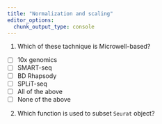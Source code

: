 ```yaml
---
title: "Normalization and scaling"
editor_options: 
  chunk_output_type: console
---
```


::: callout-note
:::

1.  Which of these tachnique is Microwell-based?

- [ ] 10x genomics
- [ ] SMART-seq
- [ ] BD Rhapsody
- [ ] SPLiT-seq
- [ ] All of the above
- [ ] None of the above

2. Which function is used to subset `Seurat` object?

